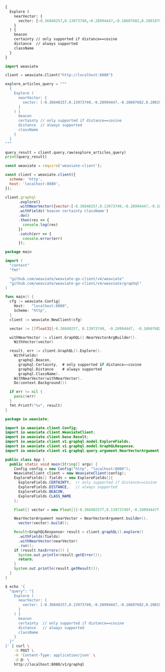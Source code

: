 
<Tabs groupId="languages">
<TabItem value="graphql" label="GraphQL">

```graphql
{
  Explore (
    nearVector: {
      vector: [-0.36840257,0.13973749,-0.28994447,-0.18607682,0.20019795,0.15541431,-0.42353877,0.30262852,0.2724561,0.07069917,0.4877447,0.038771532,0.64523,-0.15907241,-0.3413626,-0.026682584,-0.63310874,-0.33411884,0.082939014,0.30305764,0.045918174,-0.21439327,-0.5005205,0.6210859,-0.2729049,-0.51221114,0.09680918,0.094923325,-0.15688285,-0.07325482,0.6588305,0.0523736,-0.14173415,-0.27428055,0.25526586,0.057506185,-0.3103442,0.028601522,0.124522656,0.66984487,0.12160647,-0.5090515,-0.540393,-0.39546522,-0.2201204,0.34625968,-0.21068871,0.21132985,0.048714135,0.09043683,0.3176081,-0.056684002,-0.12117501,-0.6591976,-0.26731065,0.42615625,0.33333477,-0.3240578,-0.18771006,0.2328068,-0.17239179,-0.33583146,-0.6556605,-0.10608161,-0.5135395,-0.25123677,-0.23004892,0.7036331,0.04456794,0.41253626,0.27872285,-0.28226635,0.11927197,-0.4677766,0.4343466,-0.17538455,0.10621233,0.95815116,0.23587844,-0.006406698,-0.10512518,-1.1125883,-0.37921682,0.040789194,0.676718,0.3369762,0.040712647,0.580487,0.20063736,-0.021220192,-0.09071747,-0.0023735985,0.30007777,-0.039925132,0.4035474,-0.2518212,-0.17846306,0.12371392,-0.0703354,-0.3752431,-0.652917,0.5952828,1.3426708,-0.08167235,-0.38515738,0.058423538,-0.08100355,-0.192886,0.3745164,-0.23291737,0.33326542,-0.6019264,-0.42822492,-0.6524583,-0.15210791,-0.5073593,0.022548754,-0.058033653,-0.47369233,-0.30890635,0.6338296,0.0017854869,0.1954949,0.99348027,-0.26558784,-0.058124136,1.149388,0.02915948,0.013422121,0.25484946,-0.030017598,-0.23879935,0.053123385,-0.36463016,-0.0024245526,0.1202083,-0.45966506,-0.34140104,-0.08484162,-0.03537422,-0.2817959,0.25044164,-0.5060605,0.1252808,-0.032539487,0.110069446,-0.20679846,-0.46421885,-0.4141739,0.26994973,-0.070687145,0.16862138,-0.20162229,0.22199251,-0.2771402,0.23653336,0.16585203,-0.08286354,-0.15343396,0.23893964,-0.7453282,-0.16549355,-0.1947069,0.46136436,0.22064126,0.28654936,-0.038697664,0.037633028,-0.80988157,0.5094175,-0.0920082,0.25405347,-0.64169943,0.43366328,-0.2999211,-0.4090591,0.11957859,0.00803617,-0.0433745,0.12818244,0.28464508,-0.31760025,0.16558012,-0.33553946,-0.3943465,0.59569097,-0.6524206,0.3683173,-0.60456693,0.2046492,0.46010277,0.24695799,0.2946015,0.11376746,-0.027988048,0.03749422,-0.16577742,0.23407385,-0.0231737,-0.023245076,0.08752677,0.2299883,0.35467404,0.046193745,-0.39828986,0.21079691,0.38396686,-0.0018698421,0.16047359,-0.057517264,-0.203534,0.23438136,-0.84250915,0.22371331,0.0058325706,0.30733636,0.19518353,-0.108008966,0.6509316,0.070131645,-0.24023099,0.28779706,0.2326336,0.07004021,-0.45955566,0.20426086,-0.37472793,-0.049604423,0.4537271,0.6133582,-1.0527759,-0.5472505,0.15193434,0.5296606,-0.11560251,0.07279209,0.40557706,0.2505283,0.24490519,0.017602902,-0.004647707,0.16608049,0.12576887,0.118216865,0.4403996,0.39552462,-0.22196701,-0.061155193,0.03693534,-0.4022908,0.3842317,-0.0831345,0.01930883,0.3446575,-0.2167439,-0.23994556,-0.09370326,-0.3671856,0.044011243,0.017895095,-0.019855855,-0.16416992,0.17858285,0.31287143,0.38368022,-0.006513525,0.45780763,-0.23027879,0.108570844,-0.4449492,-0.035763215,0.03818417,0.040017277,-0.17022872,-0.2622464,0.65610534,0.16720143,0.2515769,-0.23535803,0.62484455,0.16771325,-0.62404263,0.19176348,-0.72786695,0.18485649,-0.30914405,-0.3230534,-0.24064465,0.28841522,0.39792386,0.15618932,0.03928854,0.18277727,-0.101632096,0.1868196,-0.33366352,0.086561844,0.48557812,-0.6198209,-0.07978742]
    }
  ) {
    beacon
    certainty // only supported if distance==cosine
    distance  // always supported
    className
  }
}
```

</TabItem>
<TabItem value="py" label="Python">

```python
import weaviate

client = weaviate.Client("http://localhost:8080")

explore_articles_query = """
  {
    Explore (
      nearVector: {
        vector: [-0.36840257,0.13973749,-0.28994447,-0.18607682,0.20019795,0.15541431,-0.42353877,0.30262852,0.2724561,0.07069917,0.4877447,0.038771532,0.64523,-0.15907241,-0.3413626,-0.026682584,-0.63310874,-0.33411884,0.082939014,0.30305764,0.045918174,-0.21439327,-0.5005205,0.6210859,-0.2729049,-0.51221114,0.09680918,0.094923325,-0.15688285,-0.07325482,0.6588305,0.0523736,-0.14173415,-0.27428055,0.25526586,0.057506185,-0.3103442,0.028601522,0.124522656,0.66984487,0.12160647,-0.5090515,-0.540393,-0.39546522,-0.2201204,0.34625968,-0.21068871,0.21132985,0.048714135,0.09043683,0.3176081,-0.056684002,-0.12117501,-0.6591976,-0.26731065,0.42615625,0.33333477,-0.3240578,-0.18771006,0.2328068,-0.17239179,-0.33583146,-0.6556605,-0.10608161,-0.5135395,-0.25123677,-0.23004892,0.7036331,0.04456794,0.41253626,0.27872285,-0.28226635,0.11927197,-0.4677766,0.4343466,-0.17538455,0.10621233,0.95815116,0.23587844,-0.006406698,-0.10512518,-1.1125883,-0.37921682,0.040789194,0.676718,0.3369762,0.040712647,0.580487,0.20063736,-0.021220192,-0.09071747,-0.0023735985,0.30007777,-0.039925132,0.4035474,-0.2518212,-0.17846306,0.12371392,-0.0703354,-0.3752431,-0.652917,0.5952828,1.3426708,-0.08167235,-0.38515738,0.058423538,-0.08100355,-0.192886,0.3745164,-0.23291737,0.33326542,-0.6019264,-0.42822492,-0.6524583,-0.15210791,-0.5073593,0.022548754,-0.058033653,-0.47369233,-0.30890635,0.6338296,0.0017854869,0.1954949,0.99348027,-0.26558784,-0.058124136,1.149388,0.02915948,0.013422121,0.25484946,-0.030017598,-0.23879935,0.053123385,-0.36463016,-0.0024245526,0.1202083,-0.45966506,-0.34140104,-0.08484162,-0.03537422,-0.2817959,0.25044164,-0.5060605,0.1252808,-0.032539487,0.110069446,-0.20679846,-0.46421885,-0.4141739,0.26994973,-0.070687145,0.16862138,-0.20162229,0.22199251,-0.2771402,0.23653336,0.16585203,-0.08286354,-0.15343396,0.23893964,-0.7453282,-0.16549355,-0.1947069,0.46136436,0.22064126,0.28654936,-0.038697664,0.037633028,-0.80988157,0.5094175,-0.0920082,0.25405347,-0.64169943,0.43366328,-0.2999211,-0.4090591,0.11957859,0.00803617,-0.0433745,0.12818244,0.28464508,-0.31760025,0.16558012,-0.33553946,-0.3943465,0.59569097,-0.6524206,0.3683173,-0.60456693,0.2046492,0.46010277,0.24695799,0.2946015,0.11376746,-0.027988048,0.03749422,-0.16577742,0.23407385,-0.0231737,-0.023245076,0.08752677,0.2299883,0.35467404,0.046193745,-0.39828986,0.21079691,0.38396686,-0.0018698421,0.16047359,-0.057517264,-0.203534,0.23438136,-0.84250915,0.22371331,0.0058325706,0.30733636,0.19518353,-0.108008966,0.6509316,0.070131645,-0.24023099,0.28779706,0.2326336,0.07004021,-0.45955566,0.20426086,-0.37472793,-0.049604423,0.4537271,0.6133582,-1.0527759,-0.5472505,0.15193434,0.5296606,-0.11560251,0.07279209,0.40557706,0.2505283,0.24490519,0.017602902,-0.004647707,0.16608049,0.12576887,0.118216865,0.4403996,0.39552462,-0.22196701,-0.061155193,0.03693534,-0.4022908,0.3842317,-0.0831345,0.01930883,0.3446575,-0.2167439,-0.23994556,-0.09370326,-0.3671856,0.044011243,0.017895095,-0.019855855,-0.16416992,0.17858285,0.31287143,0.38368022,-0.006513525,0.45780763,-0.23027879,0.108570844,-0.4449492,-0.035763215,0.03818417,0.040017277,-0.17022872,-0.2622464,0.65610534,0.16720143,0.2515769,-0.23535803,0.62484455,0.16771325,-0.62404263,0.19176348,-0.72786695,0.18485649,-0.30914405,-0.3230534,-0.24064465,0.28841522,0.39792386,0.15618932,0.03928854,0.18277727,-0.101632096,0.1868196,-0.33366352,0.086561844,0.48557812,-0.6198209,-0.07978742]
      }
    ) {
      beacon
      certainty // only supported if distance==cosine
      distance  // always supported
      className
    }
  }
"""

query_result = client.query.raw(explore_articles_query)
print(query_result)
```

</TabItem>
<TabItem value="js" label="JavaScript">

```js
const weaviate = require('weaviate-client');

const client = weaviate.client({
  scheme: 'http',
  host: 'localhost:8080',
});

client.graphql
      .explore()
      .withNearVector({vector:[-0.36840257,0.13973749,-0.28994447,-0.18607682,0.20019795,0.15541431,-0.42353877,0.30262852,0.2724561,0.07069917,0.4877447,0.038771532,0.64523,-0.15907241,-0.3413626,-0.026682584,-0.63310874,-0.33411884,0.082939014,0.30305764,0.045918174,-0.21439327,-0.5005205,0.6210859,-0.2729049,-0.51221114,0.09680918,0.094923325,-0.15688285,-0.07325482,0.6588305,0.0523736,-0.14173415,-0.27428055,0.25526586,0.057506185,-0.3103442,0.028601522,0.124522656,0.66984487,0.12160647,-0.5090515,-0.540393,-0.39546522,-0.2201204,0.34625968,-0.21068871,0.21132985,0.048714135,0.09043683,0.3176081,-0.056684002,-0.12117501,-0.6591976,-0.26731065,0.42615625,0.33333477,-0.3240578,-0.18771006,0.2328068,-0.17239179,-0.33583146,-0.6556605,-0.10608161,-0.5135395,-0.25123677,-0.23004892,0.7036331,0.04456794,0.41253626,0.27872285,-0.28226635,0.11927197,-0.4677766,0.4343466,-0.17538455,0.10621233,0.95815116,0.23587844,-0.006406698,-0.10512518,-1.1125883,-0.37921682,0.040789194,0.676718,0.3369762,0.040712647,0.580487,0.20063736,-0.021220192,-0.09071747,-0.0023735985,0.30007777,-0.039925132,0.4035474,-0.2518212,-0.17846306,0.12371392,-0.0703354,-0.3752431,-0.652917,0.5952828,1.3426708,-0.08167235,-0.38515738,0.058423538,-0.08100355,-0.192886,0.3745164,-0.23291737,0.33326542,-0.6019264,-0.42822492,-0.6524583,-0.15210791,-0.5073593,0.022548754,-0.058033653,-0.47369233,-0.30890635,0.6338296,0.0017854869,0.1954949,0.99348027,-0.26558784,-0.058124136,1.149388,0.02915948,0.013422121,0.25484946,-0.030017598,-0.23879935,0.053123385,-0.36463016,-0.0024245526,0.1202083,-0.45966506,-0.34140104,-0.08484162,-0.03537422,-0.2817959,0.25044164,-0.5060605,0.1252808,-0.032539487,0.110069446,-0.20679846,-0.46421885,-0.4141739,0.26994973,-0.070687145,0.16862138,-0.20162229,0.22199251,-0.2771402,0.23653336,0.16585203,-0.08286354,-0.15343396,0.23893964,-0.7453282,-0.16549355,-0.1947069,0.46136436,0.22064126,0.28654936,-0.038697664,0.037633028,-0.80988157,0.5094175,-0.0920082,0.25405347,-0.64169943,0.43366328,-0.2999211,-0.4090591,0.11957859,0.00803617,-0.0433745,0.12818244,0.28464508,-0.31760025,0.16558012,-0.33553946,-0.3943465,0.59569097,-0.6524206,0.3683173,-0.60456693,0.2046492,0.46010277,0.24695799,0.2946015,0.11376746,-0.027988048,0.03749422,-0.16577742,0.23407385,-0.0231737,-0.023245076,0.08752677,0.2299883,0.35467404,0.046193745,-0.39828986,0.21079691,0.38396686,-0.0018698421,0.16047359,-0.057517264,-0.203534,0.23438136,-0.84250915,0.22371331,0.0058325706,0.30733636,0.19518353,-0.108008966,0.6509316,0.070131645,-0.24023099,0.28779706,0.2326336,0.07004021,-0.45955566,0.20426086,-0.37472793,-0.049604423,0.4537271,0.6133582,-1.0527759,-0.5472505,0.15193434,0.5296606,-0.11560251,0.07279209,0.40557706,0.2505283,0.24490519,0.017602902,-0.004647707,0.16608049,0.12576887,0.118216865,0.4403996,0.39552462,-0.22196701,-0.061155193,0.03693534,-0.4022908,0.3842317,-0.0831345,0.01930883,0.3446575,-0.2167439,-0.23994556,-0.09370326,-0.3671856,0.044011243,0.017895095,-0.019855855,-0.16416992,0.17858285,0.31287143,0.38368022,-0.006513525,0.45780763,-0.23027879,0.108570844,-0.4449492,-0.035763215,0.03818417,0.040017277,-0.17022872,-0.2622464,0.65610534,0.16720143,0.2515769,-0.23535803,0.62484455,0.16771325,-0.62404263,0.19176348,-0.72786695,0.18485649,-0.30914405,-0.3230534,-0.24064465,0.28841522,0.39792386,0.15618932,0.03928854,0.18277727,-0.101632096,0.1868196,-0.33366352,0.086561844,0.48557812,-0.6198209,-0.07978742]})
      .withFields('beacon certainty className')
      .do()
      .then(res => {
        console.log(res)
      })
      .catch(err => {
        console.error(err)
      });
```

</TabItem>
<TabItem value="go" label="Go">

```go
package main

import (
  "context"
  "fmt"

  "github.com/weaviate/weaviate-go-client/v4/weaviate"
  "github.com/weaviate/weaviate-go-client/v4/weaviate/graphql"
)

func main() {
  cfg := weaviate.Config{
    Host:   "localhost:8080",
    Scheme: "http",
  }
  client := weaviate.NewClient(cfg)

  vector := []float32{-0.36840257, 0.13973749, -0.28994447, -0.18607682, 0.20019795, 0.15541431, -0.42353877, 0.30262852, 0.2724561, 0.07069917, 0.4877447, 0.038771532, 0.64523, -0.15907241, -0.3413626, -0.026682584, -0.63310874, -0.33411884, 0.082939014, 0.30305764, 0.045918174, -0.21439327, -0.5005205, 0.6210859, -0.2729049, -0.51221114, 0.09680918, 0.094923325, -0.15688285, -0.07325482, 0.6588305, 0.0523736, -0.14173415, -0.27428055, 0.25526586, 0.057506185, -0.3103442, 0.028601522, 0.124522656, 0.66984487, 0.12160647, -0.5090515, -0.540393, -0.39546522, -0.2201204, 0.34625968, -0.21068871, 0.21132985, 0.048714135, 0.09043683, 0.3176081, -0.056684002, -0.12117501, -0.6591976, -0.26731065, 0.42615625, 0.33333477, -0.3240578, -0.18771006, 0.2328068, -0.17239179, -0.33583146, -0.6556605, -0.10608161, -0.5135395, -0.25123677, -0.23004892, 0.7036331, 0.04456794, 0.41253626, 0.27872285, -0.28226635, 0.11927197, -0.4677766, 0.4343466, -0.17538455, 0.10621233, 0.95815116, 0.23587844, -0.006406698, -0.10512518, -1.1125883, -0.37921682, 0.040789194, 0.676718, 0.3369762, 0.040712647, 0.580487, 0.20063736, -0.021220192, -0.09071747, -0.0023735985, 0.30007777, -0.039925132, 0.4035474, -0.2518212, -0.17846306, 0.12371392, -0.0703354, -0.3752431, -0.652917, 0.5952828, 1.3426708, -0.08167235, -0.38515738, 0.058423538, -0.08100355, -0.192886, 0.3745164, -0.23291737, 0.33326542, -0.6019264, -0.42822492, -0.6524583, -0.15210791, -0.5073593, 0.022548754, -0.058033653, -0.47369233, -0.30890635, 0.6338296, 0.0017854869, 0.1954949, 0.99348027, -0.26558784, -0.058124136, 1.149388, 0.02915948, 0.013422121, 0.25484946, -0.030017598, -0.23879935, 0.053123385, -0.36463016, -0.0024245526, 0.1202083, -0.45966506, -0.34140104, -0.08484162, -0.03537422, -0.2817959, 0.25044164, -0.5060605, 0.1252808, -0.032539487, 0.110069446, -0.20679846, -0.46421885, -0.4141739, 0.26994973, -0.070687145, 0.16862138, -0.20162229, 0.22199251, -0.2771402, 0.23653336, 0.16585203, -0.08286354, -0.15343396, 0.23893964, -0.7453282, -0.16549355, -0.1947069, 0.46136436, 0.22064126, 0.28654936, -0.038697664, 0.037633028, -0.80988157, 0.5094175, -0.0920082, 0.25405347, -0.64169943, 0.43366328, -0.2999211, -0.4090591, 0.11957859, 0.00803617, -0.0433745, 0.12818244, 0.28464508, -0.31760025, 0.16558012, -0.33553946, -0.3943465, 0.59569097, -0.6524206, 0.3683173, -0.60456693, 0.2046492, 0.46010277, 0.24695799, 0.2946015, 0.11376746, -0.027988048, 0.03749422, -0.16577742, 0.23407385, -0.0231737, -0.023245076, 0.08752677, 0.2299883, 0.35467404, 0.046193745, -0.39828986, 0.21079691, 0.38396686, -0.0018698421, 0.16047359, -0.057517264, -0.203534, 0.23438136, -0.84250915, 0.22371331, 0.0058325706, 0.30733636, 0.19518353, -0.108008966, 0.6509316, 0.070131645, -0.24023099, 0.28779706, 0.2326336, 0.07004021, -0.45955566, 0.20426086, -0.37472793, -0.049604423, 0.4537271, 0.6133582, -1.0527759, -0.5472505, 0.15193434, 0.5296606, -0.11560251, 0.07279209, 0.40557706, 0.2505283, 0.24490519, 0.017602902, -0.004647707, 0.16608049, 0.12576887, 0.118216865, 0.4403996, 0.39552462, -0.22196701, -0.061155193, 0.03693534, -0.4022908, 0.3842317, -0.0831345, 0.01930883, 0.3446575, -0.2167439, -0.23994556, -0.09370326, -0.3671856, 0.044011243, 0.017895095, -0.019855855, -0.16416992, 0.17858285, 0.31287143, 0.38368022, -0.006513525, 0.45780763, -0.23027879, 0.108570844, -0.4449492, -0.035763215, 0.03818417, 0.040017277, -0.17022872, -0.2622464, 0.65610534, 0.16720143, 0.2515769, -0.23535803, 0.62484455, 0.16771325, -0.62404263, 0.19176348, -0.72786695, 0.18485649, -0.30914405, -0.3230534, -0.24064465, 0.28841522, 0.39792386, 0.15618932, 0.03928854, 0.18277727, -0.101632096, 0.1868196, -0.33366352, 0.086561844, 0.48557812, -0.6198209, -0.07978742}

  withNearVector := client.GraphQL().NearVectorArgBuilder().
    WithVector(vector)

  result, err := client.GraphQL().Explore().
    WithFields(
      graphql.Beacon,
      graphql.Certainty,  # only supported if distance==cosine
      graphql.Distance    # always supported
      graphql.ClassName).
    WithNearVector(withNearVector).
    Do(context.Background())

  if err != nil {
    panic(err)
  }
  fmt.Printf("%v", result)
}
```

</TabItem>
<TabItem value="java" label="Java">

```java
package io.weaviate;

import io.weaviate.client.Config;
import io.weaviate.client.WeaviateClient;
import io.weaviate.client.base.Result;
import io.weaviate.client.v1.graphql.model.ExploreFields;
import io.weaviate.client.v1.graphql.model.GraphQLResponse;
import io.weaviate.client.v1.graphql.query.argument.NearVectorArgument;

public class App {
  public static void main(String[] args) {
    Config config = new Config("http", "localhost:8080");
    WeaviateClient client = new WeaviateClient(config);
    ExploreFields[] fields = new ExploreFields[]{
      ExploreFields.CERTAINTY,  // only supported if distance==cosine
      ExploreFields.DISTANCE,   // always supported
      ExploreFields.BEACON,
      ExploreFields.CLASS_NAME
    };

    Float[] vector = new Float[]{-0.36840257f,0.13973749f,-0.28994447f,-0.18607682f,0.20019795f,0.15541431f,-0.42353877f,0.30262852f,0.2724561f,0.07069917f,0.4877447f,0.038771532f,0.64523f,-0.15907241f,-0.3413626f,-0.026682584f,-0.63310874f,-0.33411884f,0.082939014f,0.30305764f,0.045918174f,-0.21439327f,-0.5005205f,0.6210859f,-0.2729049f,-0.51221114f,0.09680918f,0.094923325f,-0.15688285f,-0.07325482f,0.6588305f,0.0523736f,-0.14173415f,-0.27428055f,0.25526586f,0.057506185f,-0.3103442f,0.028601522f,0.124522656f,0.66984487f,0.12160647f,-0.5090515f,-0.540393f,-0.39546522f,-0.2201204f,0.34625968f,-0.21068871f,0.21132985f,0.048714135f,0.09043683f,0.3176081f,-0.056684002f,-0.12117501f,-0.6591976f,-0.26731065f,0.42615625f,0.33333477f,-0.3240578f,-0.18771006f,0.2328068f,-0.17239179f,-0.33583146f,-0.6556605f,-0.10608161f,-0.5135395f,-0.25123677f,-0.23004892f,0.7036331f,0.04456794f,0.41253626f,0.27872285f,-0.28226635f,0.11927197f,-0.4677766f,0.4343466f,-0.17538455f,0.10621233f,0.95815116f,0.23587844f,-0.006406698f,-0.10512518f,-1.1125883f,-0.37921682f,0.040789194f,0.676718f,0.3369762f,0.040712647f,0.580487f,0.20063736f,-0.021220192f,-0.09071747f,-0.0023735985f,0.30007777f,-0.039925132f,0.4035474f,-0.2518212f,-0.17846306f,0.12371392f,-0.0703354f,-0.3752431f,-0.652917f,0.5952828f,1.3426708f,-0.08167235f,-0.38515738f,0.058423538f,-0.08100355f,-0.192886f,0.3745164f,-0.23291737f,0.33326542f,-0.6019264f,-0.42822492f,-0.6524583f,-0.15210791f,-0.5073593f,0.022548754f,-0.058033653f,-0.47369233f,-0.30890635f,0.6338296f,0.0017854869f,0.1954949f,0.99348027f,-0.26558784f,-0.058124136f,1.149388f,0.02915948f,0.013422121f,0.25484946f,-0.030017598f,-0.23879935f,0.053123385f,-0.36463016f,-0.0024245526f,0.1202083f,-0.45966506f,-0.34140104f,-0.08484162f,-0.03537422f,-0.2817959f,0.25044164f,-0.5060605f,0.1252808f,-0.032539487f,0.110069446f,-0.20679846f,-0.46421885f,-0.4141739f,0.26994973f,-0.070687145f,0.16862138f,-0.20162229f,0.22199251f,-0.2771402f,0.23653336f,0.16585203f,-0.08286354f,-0.15343396f,0.23893964f,-0.7453282f,-0.16549355f,-0.1947069f,0.46136436f,0.22064126f,0.28654936f,-0.038697664f,0.037633028f,-0.80988157f,0.5094175f,-0.0920082f,0.25405347f,-0.64169943f,0.43366328f,-0.2999211f,-0.4090591f,0.11957859f,0.00803617f,-0.0433745f,0.12818244f,0.28464508f,-0.31760025f,0.16558012f,-0.33553946f,-0.3943465f,0.59569097f,-0.6524206f,0.3683173f,-0.60456693f,0.2046492f,0.46010277f,0.24695799f,0.2946015f,0.11376746f,-0.027988048f,0.03749422f,-0.16577742f,0.23407385f,-0.0231737f,-0.023245076f,0.08752677f,0.2299883f,0.35467404f,0.046193745f,-0.39828986f,0.21079691f,0.38396686f,-0.0018698421f,0.16047359f,-0.057517264f,-0.203534f,0.23438136f,-0.84250915f,0.22371331f,0.0058325706f,0.30733636f,0.19518353f,-0.108008966f,0.6509316f,0.070131645f,-0.24023099f,0.28779706f,0.2326336f,0.07004021f,-0.45955566f,0.20426086f,-0.37472793f,-0.049604423f,0.4537271f,0.6133582f,-1.0527759f,-0.5472505f,0.15193434f,0.5296606f,-0.11560251f,0.07279209f,0.40557706f,0.2505283f,0.24490519f,0.017602902f,-0.004647707f,0.16608049f,0.12576887f,0.118216865f,0.4403996f,0.39552462f,-0.22196701f,-0.061155193f,0.03693534f,-0.4022908f,0.3842317f,-0.0831345f,0.01930883f,0.3446575f,-0.2167439f,-0.23994556f,-0.09370326f,-0.3671856f,0.044011243f,0.017895095f,-0.019855855f,-0.16416992f,0.17858285f,0.31287143f,0.38368022f,-0.006513525f,0.45780763f,-0.23027879f,0.108570844f,-0.4449492f,-0.035763215f,0.03818417f,0.040017277f,-0.17022872f,-0.2622464f,0.65610534f,0.16720143f,0.2515769f,-0.23535803f,0.62484455f,0.16771325f,-0.62404263f,0.19176348f,-0.72786695f,0.18485649f,-0.30914405f,-0.3230534f,-0.24064465f,0.28841522f,0.39792386f,0.15618932f,0.03928854f,0.18277727f,-0.101632096f,0.1868196f,-0.33366352f,0.086561844f,0.48557812f,-0.6198209f,-0.07978742f};

    NearVectorArgument nearVector = NearVectorArgument.builder().
      vector(vector).build();

    Result<GraphQLResponse> result = client.graphQL().explore()
      .withFields(fields)
      .withNearVector(nearVector)
      .run();
    if (result.hasErrors()) {
      System.out.println(result.getError());
      return;
    }
    System.out.println(result.getResult());
  }
}
```

</TabItem>
<TabItem value="curl" label="Curl">

```bash
$ echo '{
  "query": "{
    Explore (
      nearVector: {
        vector: [-0.36840257,0.13973749,-0.28994447,-0.18607682,0.20019795,0.15541431,-0.42353877,0.30262852,0.2724561,0.07069917,0.4877447,0.038771532,0.64523,-0.15907241,-0.3413626,-0.026682584,-0.63310874,-0.33411884,0.082939014,0.30305764,0.045918174,-0.21439327,-0.5005205,0.6210859,-0.2729049,-0.51221114,0.09680918,0.094923325,-0.15688285,-0.07325482,0.6588305,0.0523736,-0.14173415,-0.27428055,0.25526586,0.057506185,-0.3103442,0.028601522,0.124522656,0.66984487,0.12160647,-0.5090515,-0.540393,-0.39546522,-0.2201204,0.34625968,-0.21068871,0.21132985,0.048714135,0.09043683,0.3176081,-0.056684002,-0.12117501,-0.6591976,-0.26731065,0.42615625,0.33333477,-0.3240578,-0.18771006,0.2328068,-0.17239179,-0.33583146,-0.6556605,-0.10608161,-0.5135395,-0.25123677,-0.23004892,0.7036331,0.04456794,0.41253626,0.27872285,-0.28226635,0.11927197,-0.4677766,0.4343466,-0.17538455,0.10621233,0.95815116,0.23587844,-0.006406698,-0.10512518,-1.1125883,-0.37921682,0.040789194,0.676718,0.3369762,0.040712647,0.580487,0.20063736,-0.021220192,-0.09071747,-0.0023735985,0.30007777,-0.039925132,0.4035474,-0.2518212,-0.17846306,0.12371392,-0.0703354,-0.3752431,-0.652917,0.5952828,1.3426708,-0.08167235,-0.38515738,0.058423538,-0.08100355,-0.192886,0.3745164,-0.23291737,0.33326542,-0.6019264,-0.42822492,-0.6524583,-0.15210791,-0.5073593,0.022548754,-0.058033653,-0.47369233,-0.30890635,0.6338296,0.0017854869,0.1954949,0.99348027,-0.26558784,-0.058124136,1.149388,0.02915948,0.013422121,0.25484946,-0.030017598,-0.23879935,0.053123385,-0.36463016,-0.0024245526,0.1202083,-0.45966506,-0.34140104,-0.08484162,-0.03537422,-0.2817959,0.25044164,-0.5060605,0.1252808,-0.032539487,0.110069446,-0.20679846,-0.46421885,-0.4141739,0.26994973,-0.070687145,0.16862138,-0.20162229,0.22199251,-0.2771402,0.23653336,0.16585203,-0.08286354,-0.15343396,0.23893964,-0.7453282,-0.16549355,-0.1947069,0.46136436,0.22064126,0.28654936,-0.038697664,0.037633028,-0.80988157,0.5094175,-0.0920082,0.25405347,-0.64169943,0.43366328,-0.2999211,-0.4090591,0.11957859,0.00803617,-0.0433745,0.12818244,0.28464508,-0.31760025,0.16558012,-0.33553946,-0.3943465,0.59569097,-0.6524206,0.3683173,-0.60456693,0.2046492,0.46010277,0.24695799,0.2946015,0.11376746,-0.027988048,0.03749422,-0.16577742,0.23407385,-0.0231737,-0.023245076,0.08752677,0.2299883,0.35467404,0.046193745,-0.39828986,0.21079691,0.38396686,-0.0018698421,0.16047359,-0.057517264,-0.203534,0.23438136,-0.84250915,0.22371331,0.0058325706,0.30733636,0.19518353,-0.108008966,0.6509316,0.070131645,-0.24023099,0.28779706,0.2326336,0.07004021,-0.45955566,0.20426086,-0.37472793,-0.049604423,0.4537271,0.6133582,-1.0527759,-0.5472505,0.15193434,0.5296606,-0.11560251,0.07279209,0.40557706,0.2505283,0.24490519,0.017602902,-0.004647707,0.16608049,0.12576887,0.118216865,0.4403996,0.39552462,-0.22196701,-0.061155193,0.03693534,-0.4022908,0.3842317,-0.0831345,0.01930883,0.3446575,-0.2167439,-0.23994556,-0.09370326,-0.3671856,0.044011243,0.017895095,-0.019855855,-0.16416992,0.17858285,0.31287143,0.38368022,-0.006513525,0.45780763,-0.23027879,0.108570844,-0.4449492,-0.035763215,0.03818417,0.040017277,-0.17022872,-0.2622464,0.65610534,0.16720143,0.2515769,-0.23535803,0.62484455,0.16771325,-0.62404263,0.19176348,-0.72786695,0.18485649,-0.30914405,-0.3230534,-0.24064465,0.28841522,0.39792386,0.15618932,0.03928854,0.18277727,-0.101632096,0.1868196,-0.33366352,0.086561844,0.48557812,-0.6198209,-0.07978742]
      }
    ) {
      beacon
      certainty  // only supported if distance==cosine
      distance   // always supported
      className
    }
  }"
}' | curl \
    -X POST \
    -H 'Content-Type: application/json' \
    -d @- \
    http://localhost:8080/v1/graphql
```

</TabItem>
</Tabs>
